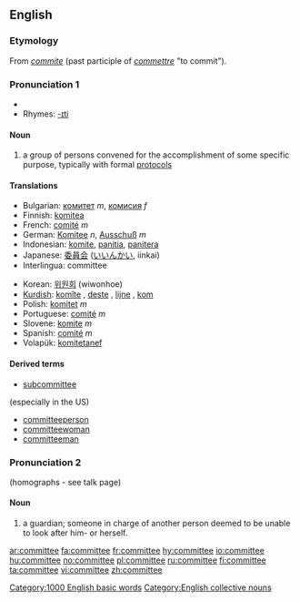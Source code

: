 ==English==

===Etymology===
From {{AF.}} ''[[commite]]'' (past participle of ''[[commettre]]'' "to commit").

===Pronunciation 1===
*{{audio|en-us-committee.ogg|Audio (US)}}
*Rhymes: [[Rhymes:English:-ɪti|-ɪti]]

====Noun====
{{wikipedia}}
{{en-noun}}
# a group of persons convened for the accomplishment of some specific purpose, typically with formal [[protocol]]s

==== Translations ====
{{trans-top}}
*Bulgarian: [[комитет]] ''m'', [[комисия]] ''f''
*Finnish: [[komitea]]
*French: [[comité]] ''m''
*German: [[Komitee]] ''n'', [[Ausschuß]] ''m''
*Indonesian: [[komite]], [[panitia]], [[panitera]]
*Japanese: [[委員会]] ([[いいんかい]], iinkai)
*Interlingua: committee
{{trans-mid}}
*Korean: [[위원회]] (wiwonhoe)
*[[Kurdish]]: [[komîte]] {{f}}, [[deste]] {{f}}, [[lijne]] {{f}}, [[kom]] {{f}}
*Polish: [[komitet]] ''m''
*Portuguese: [[comité]] ''m''
*Slovene: [[komite]] ''m''
*Spanish: [[comité]] ''m''
*Volapük: [[komitetanef]]
{{trans-bottom}}
[[Category:1000 English basic words]]
[[Category:English collective nouns]]

====Derived terms====
*[[subcommittee]]
(especially in the US)
*[[committeeperson]]
*[[committeewoman]]
*[[committeeman]]

===Pronunciation 2===
{{rfp}} (homographs - see talk page)

====Noun====
{{en-noun}}
# {{archaic}} a guardian; someone in charge of another person deemed to be unable to look after him- or herself.


[[ar:committee]]
[[fa:committee]]
[[fr:committee]]
[[hy:committee]]
[[io:committee]]
[[hu:committee]]
[[no:committee]]
[[pl:committee]]
[[ru:committee]]
[[fi:committee]]
[[ta:committee]]
[[vi:committee]]
[[zh:committee]]